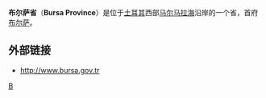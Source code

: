 {{noteTA
|T=zh-hans:布尔萨省;zh-hant:布爾薩省;zh-hk:貝沙省;zh-mo:貝沙省;zh-tw:布爾薩省;zh-sg:布尔萨省;
|G1=地名
|1=zh-hans:布尔萨省;zh-hant:布爾薩省;zh-hk:貝沙省;zh-mo:貝沙省;zh-tw:布爾薩省;zh-sg:布尔萨省;
}}
{{Infobox Province TR
|name=[[布爾薩|布爾薩]]
|region=東馬爾馬拉
|area=11,043
|total population=2,605,495
|tpop_as_of= 2010
|popdens=235.94
|licence=16
|area_code=224
|}}
'''布尔萨省'''（'''Bursa Province'''）是位于[[土耳其|土耳其]]西部[[马尔马拉海|马尔马拉海]]沿岸的一个省，首府[[布尔萨|布尔萨]]。

== 外部链接 ==
{{Wikivoyage|布爾薩省}}
* [http://www.bursa.gov.tr http://www.bursa.gov.tr] {{Wayback|url=http://www.bursa.gov.tr/ |date=20060407132616 }}

{{Turkey-geo-stub}}
{{Turkey}}

[[Category:土耳其行政區劃|B]]